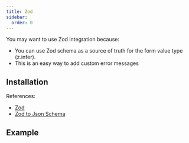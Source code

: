 ```yaml
---
title: Zod
sidebar:
  order: 0
---
```





You may want to use Zod integration because:

- You can use Zod schema as a source of truth for the form value type (z.infer).
- This is an easy way to add custom error messages

## Installation

<Npm pkg="@sjsf/form @sjsf/zod-integration zod zod-to-json-schema" />

References:

- [Zod](https://github.com/colinhacks/zod)
- [Zod to Json Schema](https://github.com/StefanTerdell/zod-to-json-schema)

## Example

<Code code={formCode} lang='svelte' />

<Card>
  <Form />
</Card>
